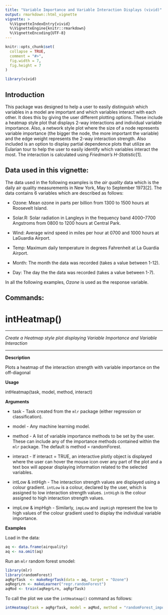 ```yaml
---
title: "Variable Importance and Variable Interaction Displays (vivid)"
output: rmarkdown::html_vignette
vignette: >
  %\VignetteIndexEntry{vivid}
  %\VignetteEngine{knitr::rmarkdown}
  %\VignetteEncoding{UTF-8}
---
```


```r
knitr::opts_chunk$set(
  collapse = TRUE,
  comment = "#>",
  fig.width = 7,
  fig.height = 7
)
```

```r
library(vivid)
```

## Introduction

This package was designed to help a user to easily distinguish which
variables in a model are important and which variables interact with
each other. It does this by giving the user different plotting options.
These include a heatmap style plot that displays 2-way interactions and
individual variable importance. Also, a network style plot where the
size of a node represents variable importance (the bigger the node, the
more important the variable) and the edge weight represents the 2-way
interaction strength. Also included is an option to display partial
dependence plots that utilize an Eularian tour to help the user to
easily identify which variables interact the most. The interaction is
calculated using *Friedman’s H-Statistic*\[1\].

## Data used in this vignette:

The data used in the following examples is the *air quality* data which
is the daily air quality measurements in New York, May to September
1973\[2\]. The data contains 6 variables which are described as follows:

  - Ozone: Mean ozone in parts per billion from 1300 to 1500 hours at
    Roosevelt Island.

  - Solar.R: Solar radiation in Langleys in the frequency band 4000–7700
    Angstroms from 0800 to 1200 hours at Central Park.

  - Wind: Average wind speed in miles per hour at 0700 and 1000 hours at
    LaGuardia Airport.

  - Temp: Maximum daily temperature in degrees Fahrenheit at La Guardia
    Airport.

  - Month: The month the data was recorded (takes a value between 1-12).

  - Day: The day the the data was recorded (takes a value between 1-7).

In all the following examples, *Ozone* is used as the response variable.

## Commands:

# intHeatmap()

-----

*Create a Heatmap style plot displaying Variable Importance and Variable
Interaction*

-----

**Description**

Plots a heatmap of the interaction strength with variable importance on
the off-diagonal

**Usage**

intHeatmap(task, model, method, interact)

**Arguments**

  - task - Task created from the `mlr` package (either regression or
    classification).

  - model - Any machine learning model.

  - method - A list of variable importance methods to be set by the
    user. These can include any of the importance methods contained
    within the `mlr` package. The default is method = randomForest.

  - interact - If interact = TRUE, an interactive plotly object is
    displayed where the user can hover the mouse icon over any part of
    the plot and a text box will appear displaying information related
    to the selected variables.

  - intLow & intHigh - The interaction strength values are displayed
    using a colour gradient. `intLow` is a colour, declared by the user,
    which is assigned to low interaction strength values. `intHigh` is
    the colour assigned to high interaction strength values.

  - impLow & impHigh - Similarly, `impLow` and `impHigh` represent the
    low to high values of the colour gradient used to display the
    individual variable
importance.

**Examples**

Load in the data:
```r
aq <- data.frame(airquality)
aq <- na.omit(aq)
```

Run an `mlr` random forest smodel:
```r
library(mlr)
library(randomForest)
aqRgrTask  <- makeRegrTask(data = aq, target = "Ozone")
aqRegrLrn <- makeLearner("regr.randomForest")
aqMod <- train(aqRegrLrn, aqRgrTask)
```

To call the plot we use the `intHeatmap()` command as follows:

```r
intHeatmap(task = aqRgrTask, model = aqMod, method = "randomForest_importance", interact = F)
```
